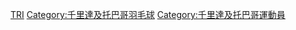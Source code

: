 
[[Category:各國羽毛球運動員|TRI]]
[[Category:千里達及托巴哥羽毛球|Category:千里達及托巴哥羽毛球]]
[[Category:千里達及托巴哥運動員|Category:千里達及托巴哥運動員]]